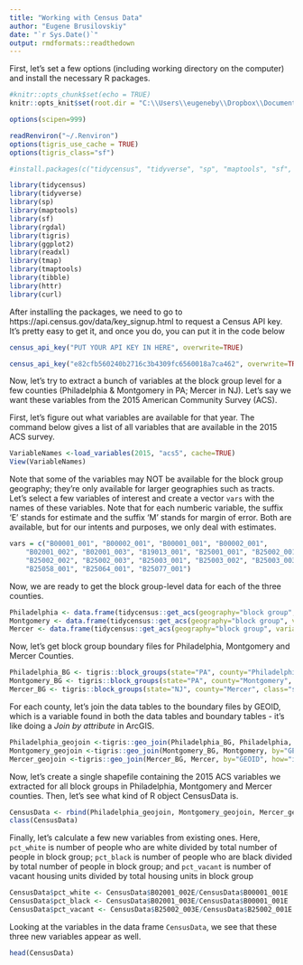 ```yaml
---
title: "Working with Census Data"
author: "Eugene Brusilovskiy"
date: "`r Sys.Date()`"
output: rmdformats::readthedown
---
```


First, let's set a few options (including working directory on the computer) and install the necessary R packages. 
```r
#knitr::opts_chunk$set(echo = TRUE)
knitr::opts_knit$set(root.dir = "C:\\Users\\eugeneby\\Dropbox\\Documents\\Work and School\\Teaching\\CPLN 671 - Statistics and Data Mining\\2023_MUSA_5000_GitHub\\Data\\Lecture 10 - TidyCensus")

options(scipen=999)

readRenviron("~/.Renviron")
options(tigris_use_cache = TRUE)
options(tigris_class="sf")
```

```r
#install.packages(c("tidycensus", "tidyverse", "sp", "maptools", "sf", "rgdal", "tigris", "ggplot2", "readxl", "tmap", "tmaptools", "tibble", "httr", "curl"))

library(tidycensus)
library(tidyverse)
library(sp)
library(maptools)
library(sf)
library(rgdal)
library(tigris)
library(ggplot2)
library(readxl)
library(tmap)
library(tmaptools)
library(tibble)
library(httr)
library(curl)
```

After installing the packages, we need to go to https://api.census.gov/data/key_signup.html to request a Census API key. It's pretty easy to get it, and once you do, you can put it in the code below

```r
census_api_key("PUT YOUR API KEY IN HERE", overwrite=TRUE)
```

```r
census_api_key("e82cfb560240b2716c3b4309fc6560018a7ca462", overwrite=TRUE)
```


Now, let's try to extract a bunch of variables at the block group level for a few counties (Philadelphia & Montgomery in PA; Mercer in NJ). Let's say we want these variables from the 2015 American Community Survey (ACS).

First, let's figure out what variables are available for that year. The command below gives a list of all variables that are available in the 2015 ACS survey.

```r
VariableNames <-load_variables(2015, "acs5", cache=TRUE)
View(VariableNames)
```

Note that some of the variables may NOT be available for the block group geography; they're only available for larger geographies such as tracts. Let's select a few variables of interest and create a vector `vars` with the names of these variables. Note that for each numberic variable, the suffix 'E' stands for estimate and the suffix 'M' stands for margin of error. Both are available, but for our intents and purposes, we only deal with estimates.

```r
vars = c("B00001_001", "B00002_001", "B00001_001", "B00002_001",
    "B02001_002", "B02001_003", "B19013_001", "B25001_001", "B25002_001", 
    "B25002_002", "B25002_003", "B25003_001", "B25003_002", "B25003_003", 
    "B25058_001", "B25064_001", "B25077_001")
```

Now, we are ready to get the block group-level data for each of the three counties.
```r
Philadelphia <- data.frame(tidycensus::get_acs(geography="block group", variables = vars, state="PA", county="Philadelphia", geometry=TRUE, year=2015, output="wide"))
Montgomery <- data.frame(tidycensus::get_acs(geography="block group", variables = vars, state="PA", county="Montgomery", geometry=TRUE, year=2015, output="wide"))
Mercer <- data.frame(tidycensus::get_acs(geography="block group", variables = vars, state="NJ", county="Mercer", geometry=TRUE, year=2015, output="wide"))
```

Now, let's get block group boundary files for Philadelphia, Montgomery and Mercer Counties.
```r
Philadelphia_BG <- tigris::block_groups(state="PA", county="Philadelphia", class="sf", year=2015)
Montgomery_BG <- tigris::block_groups(state="PA", county="Montgomery", class="sf", year=2015)
Mercer_BG <- tigris::block_groups(state="NJ", county="Mercer", class="sf", year=2015)
```

For each county, let's join the data tables to the boundary files by GEOID, which is a variable found in both the data tables and boundary tables - it's like doing a _Join by attribute_ in ArcGIS.
```r
Philadelphia_geojoin <-tigris::geo_join(Philadelphia_BG, Philadelphia, by="GEOID", how="inner")
Montgomery_geojoin <-tigris::geo_join(Montgomery_BG, Montgomery, by="GEOID", how="inner")
Mercer_geojoin <-tigris::geo_join(Mercer_BG, Mercer, by="GEOID", how="inner")
```

Now, let's create a single shapefile containing the 2015 ACS variables we extracted for all block groups in Philadelphia, Montgomery and Mercer counties. Then, let's see what kind of R object CensusData is.

```r
CensusData <- rbind(Philadelphia_geojoin, Montgomery_geojoin, Mercer_geojoin)
class(CensusData)
```


Finally, let's calculate a few new variables from existing ones. Here, `pct_white` is number of people who are white divided by total number of people in block group; `pct_black` is number of people who are black divided by total number of people in block group; and `pct_vacant` is number of vacant housing units divided by total housing units in block group

```r
CensusData$pct_white <- CensusData$B02001_002E/CensusData$B00001_001E
CensusData$pct_black <- CensusData$B02001_003E/CensusData$B00001_001E
CensusData$pct_vacant <- CensusData$B25002_003E/CensusData$B25002_001E
```

Looking at the variables in the data frame `CensusData`, we see that these three new variables appear as well.
```r
head(CensusData)
```
